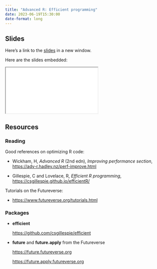```yaml
---
title: "Advanced R: Efficient programming"
date: 2023-06-19T15:30:00
date-format: long
---
```


## Slides

Here's a link to the [slides](/slides/04-efficient-programming/index.qmd){target="_blank"} in a new window. 

Here are the slides embedded:

<iframe class="slide-deck ar3x2" src="/slides/04-efficient-programming/index.html" title="04-efficient-programming slides">
</iframe>

## Resources

### Reading

Good references on optimizing R code:

- Wickham, H, _Advanced R_ (2nd edn), _Improving performance section_, <https://adv-r.hadley.nz/perf-improve.html>

- Gillespie, C and Lovelace, R, _Efficient R programming_, <https://csgillespie.github.io/efficientR/>

Tutorials on the Futureverse:

- <https://www.futureverse.org/tutorials.html>

### Packages

- **efficient**

  <https://github.com/csgillespie/efficient> 

- **future** and **future.apply** from the Futureverse

  <https://future.futureverse.org>
  
  <https://future.apply.futureverse.org>
